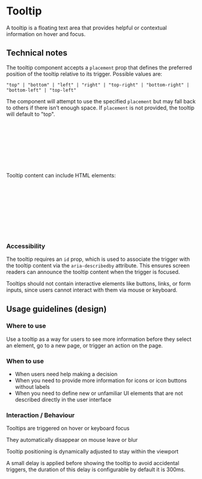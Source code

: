 

<Meta title= "Tooltip" />

# Tooltip

A tooltip is a floating text area that provides helpful or contextual information on hover and focus.

<Canvas of={Tooltip.Default} />

## Technical notes

The tooltip component accepts a `placement` prop that defines the preferred position of the tooltip relative to its trigger. Possible values are:

```
"top" | "bottom" | "left" | "right" | "top-right" | "bottom-right" | "bottom-left" | "top-left"
```
The component will attempt to use the specified `placement` but may fall back to others if there isn’t enough space.
If `placement` is not provided, the tooltip will default to "top".

```clj
(ns app.main.ui.foo
  (:require
   [app.main.ui.ds.tooltip.tooltip :as tlp])

   [:> tlp/tooltip* {:id "test-tooltip"
                     :placement "bottom"
                     :content "Tooltip content"}
   [:div  "Trigger component"]])
```

Tooltip content can include HTML elements:
```clj
(ns app.main.ui.foo
  (:require
   [app.main.ui.ds.tooltip.tooltip :as tlp])

   [:> tlp/tooltip* {:id "test-tooltip"
                     :placement "bottom"
                     :content (mf/html
                                [:span "Tooltip content"])}
   [:div  "Trigger component"]])
```

### Accessibility

The tooltip requires an `id` prop, which is used to associate the trigger with the tooltip content via the `aria-describedby` attribute.
This ensures screen readers can announce the tooltip content when the trigger is focused.

Tooltips should not contain interactive elements like buttons, links, or form inputs, since users cannot interact with them via mouse or keyboard.


## Usage guidelines (design)
### Where to use

Use a tooltip as a way for users to see more information before they select an element, go to a new page, or trigger an action on the page.

### When to use

- When users need help making a decision
- When you need to provide more information for icons or icon buttons without labels
- When you need to define new or unfamiliar UI elements that are not described directly in the user interface

### Interaction / Behaviour

Tooltips are triggered on hover or keyboard focus

They automatically disappear on mouse leave or blur

Tooltip positioning is dynamically adjusted to stay within the viewport

A small delay is applied before showing the tooltip to avoid accidental triggers, the duration of this delay is configurable by default it is 300ms.

